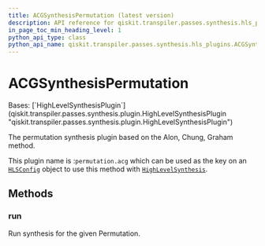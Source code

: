 ```yaml
---
title: ACGSynthesisPermutation (latest version)
description: API reference for qiskit.transpiler.passes.synthesis.hls_plugins.ACGSynthesisPermutation in the latest version of qiskit
in_page_toc_min_heading_level: 1
python_api_type: class
python_api_name: qiskit.transpiler.passes.synthesis.hls_plugins.ACGSynthesisPermutation
---
```


# ACGSynthesisPermutation

<Class id="qiskit.transpiler.passes.synthesis.hls_plugins.ACGSynthesisPermutation" isDedicatedPage={true} github="https://github.com/Qiskit/qiskit/tree/stable/1.4/qiskit/transpiler/passes/synthesis/hls_plugins.py#L726-L739" signature="qiskit.transpiler.passes.synthesis.hls_plugins.ACGSynthesisPermutation" modifiers="class">
  Bases: [`HighLevelSynthesisPlugin`](qiskit.transpiler.passes.synthesis.plugin.HighLevelSynthesisPlugin "qiskit.transpiler.passes.synthesis.plugin.HighLevelSynthesisPlugin")

  The permutation synthesis plugin based on the Alon, Chung, Graham method.

  This plugin name is :`permutation.acg` which can be used as the key on an [`HLSConfig`](qiskit.transpiler.passes.HLSConfig "qiskit.transpiler.passes.HLSConfig") object to use this method with [`HighLevelSynthesis`](qiskit.transpiler.passes.HighLevelSynthesis "qiskit.transpiler.passes.HighLevelSynthesis").

  ## Methods

  ### run

  <Function id="qiskit.transpiler.passes.synthesis.hls_plugins.ACGSynthesisPermutation.run" github="https://github.com/Qiskit/qiskit/tree/stable/1.4/qiskit/transpiler/passes/synthesis/hls_plugins.py#L733-L739" signature="run(high_level_object, coupling_map=None, target=None, qubits=None, **options)">
    Run synthesis for the given Permutation.
  </Function>
</Class>

